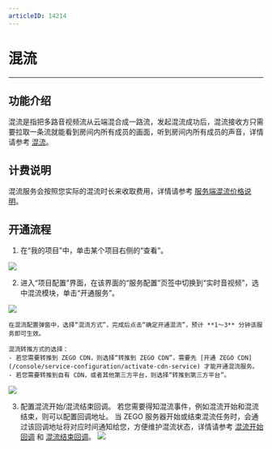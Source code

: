 ```yaml
---
articleID: 14214
---
```

# 混流

- - -

## 功能介绍

混流是指把多路音视频流从云端混合成一路流，发起混流成功后，混流接收方只需要拉取一条流就能看到房间内所有成员的画面，听到房间内所有成员的声音，详情请参考 [混流](/real-time-video-ios-oc/live-streaming/stream-mixing)。

## 计费说明

混流服务会按照您实际的混流时长来收取费用，详情请参考 [服务端混流价格说明](/real-time-video-ios-oc/over-view/price-overview/serverside-price)。


## 开通流程

1. 在“我的项目”中，单击某个项目右侧的“查看”。
<Frame width="512" height="auto" caption=""><img src="https://doc-media.zego.im/sdk-doc/Pics/console/Create_Project5.png" /></Frame>

2. 进入“项目配置”界面，在该界面的“服务配置”页签中切换到“实时音视频”，选中混流模块，单击“开通服务”。
<Frame width="512" height="auto" caption=""><img src="https://doc-media.zego.im/sdk-doc/Pics/Consle/101910.png" /></Frame>

    在混流配置弹窗中，选择“混流方式”，完成后点击“确定开通混流”，预计 **1～3** 分钟该服务即可生效。

<Warning title="注意">


    混流转推方式的选择：
    - 若您需要转推到 ZEGO CDN，则选择“转推到 ZEGO CDN”，需要先 [开通 ZEGO CDN](/console/service-configuration/activate-cdn-service) 才能开通混流服务。
    - 若您需要转推到自有 CDN，或者其他第三方平台，则选择“转推到第三方平台”。

</Warning>



   <Frame width="512" height="auto" caption=""><img src="https://doc-media.zego.im/sdk-doc/Pics/Consle/101911.png" /></Frame>

3. 配置混流开始/混流结束回调。
若您需要得知混流事件，例如混流开始和混流结束，则可以配置回调地址。
当 ZEGO 服务器开始或结束混流任务时，会通过该回调地址将对应时间通知给您，方便维护混流状态，详情请参考 [混流开始回调](https://doc-zh.zego.im/article/9329) 和 [混流结束回调](https://doc-zh.zego.im/article/9182)。
    <Frame width="512" height="auto" caption=""><img src="https://doc-media.zego.im/sdk-doc/Pics/Consle/101912.png" /></Frame>
